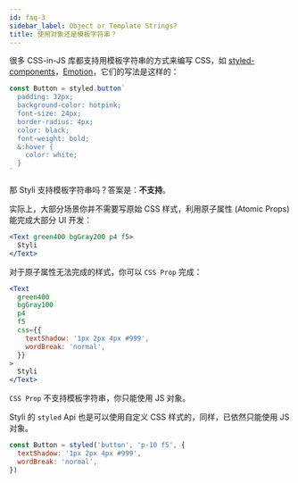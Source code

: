 ```yaml
---
id: faq-3
sidebar_label: Object or Template Strings?
title: 使用对象还是模板字符串？
---
```


很多 CSS-in-JS 库都支持用模板字符串的方式来编写 CSS，如 [styled-components](https://styled-components.com/)，[Emotion](https://emotion.sh/docs/introduction)，它们的写法是这样的：

```jsx
const Button = styled.button`
  padding: 32px;
  background-color: hotpink;
  font-size: 24px;
  border-radius: 4px;
  color: black;
  font-weight: bold;
  &:hover {
    color: white;
  }
`
```

那 Styli 支持模板字符串吗？答案是：**不支持**。

实际上，大部分场景你并不需要写原始 CSS 样式，利用原子属性 (Atomic Props) 能完成大部分 UI 开发：

```jsx live
<Text green400 bgGray200 p4 f5>
  Styli
</Text>
```

对于原子属性无法完成的样式，你可以 `CSS Prop` 完成：

```jsx live
<Text
  green400
  bgGray100
  p4
  f5
  css={{
    textShadow: '1px 2px 4px #999',
    wordBreak: 'normal',
  }}
>
  Styli
</Text>
```

`CSS Prop` 不支持模板字符串，你只能使用 JS 对象。

Styli 的 `styled` Api 也是可以使用自定义 CSS 样式的，同样，已依然只能使用 JS 对象。

```jsx
const Button = styled('button', 'p-10 f5', {
  textShadow: '1px 2px 4px #999',
  wordBreak: 'normal',
})
```
